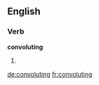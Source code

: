 
==English==

===Verb===
'''convoluting'''

# {{present participle of|convolute}}

[[de:convoluting]]
[[fr:convoluting]]